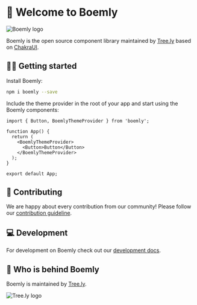 
<Meta title="Welcome" />

# 🌳 Welcome to Boemly

![Boemly logo](https://cdn.tree.ly/assets/v3/boemly-banner@2x.webp)

Boemly is the open source component library maintained by [Tree.ly](https://tree.ly) based on
[ChakraUI](https://chakra-ui.com/).

## 🏃‍♀️ Getting started

Install Boemly:

```bash
npm i boemly --save
```

Include the theme provider in the root of your app and start using the Boemly components:

```tsx
import { Button, BoemlyThemeProvider } from 'boemly';

function App() {
  return (
    <BoemlyThemeProvider>
      <Button>Button</Button>
    </BoemlyThemeProvider>
  );
}

export default App;
```

## 🚀 Contributing

We are happy about every contribution from our community! Please follow our
[contribution guideline](https://github.com/treely/boemly/blob/main/CONTRIBUTING.md).

## 💻 Development

For development on Boemly check out our
[development docs](https://github.com/treely/boemly/blob/main/CONTRIBUTING.md#development).

## 🌲 Who is behind Boemly

Boemly is maintained by [Tree.ly](https://tree.ly).

![Tree.ly logo](https://cdn.tree.ly/assets/v3/logo_full_green.svg)
